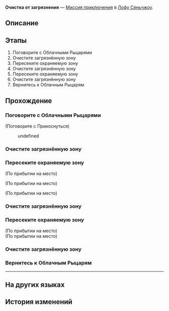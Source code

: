 {{Дополнить|Диалоги.}}
{{Миссия Инфобокс
|id              = 4072122
|Название        = 
|Изображение     = Миссия Освоения Очистка от загрязнения.png
|Тип             = Миссия приключения
|События         = 
|Глава           = 
|Условия         = 
|Персонажи       = Командир Облачных Рыцарей; Огорчённый рыцарь; Первопроходец; Солдат Облачных Рыцарей
|СтартЛокация    = Порт Звездочёт Навалия
|Мир             = Лофу Сяньчжоу
|Локации         = Порт Звездочёт Навалия
|Предыдущая      = 
|Следующая       = 
|Награды         = 
}}
'''Очистка от загрязнения''' — [[Миссия приключения]] в [[Лофу Сяньчжоу]].

==Описание==
{{Описание|<!--официальное описание из Перекрёстка судеб-->}}

==Этапы==
# Поговорите с Облачными Рыцарями
# Очистите загрязнённую зону
# Пересеките охраняемую зону
# Очистите загрязнённую зону
# Пересеките охраняемую зону
# Очистите загрязнённую зону
# Вернитесь к Облачным Рыцарям

==Прохождение==
{{Дополнить}}


===Поговорите с Облачными Рыцарями===
{{Описание миссии|локация=Порт Звездочёт Навалия|Поговорите с Облачными Рыцарями, охраняющими порт Звездочёт Навалия, и узнайте, не требуется ли им помощь.}}
{{Диалог Начало}}

;(Поговорите с Прикоснуться)
<!--Unknown TalkSentence: 407212101-->
<!--Unknown TalkSentence: 407212102-->
<!--Unknown TalkSentence: 407212103-->
:{{Диалог|Стрелка}} undefined
<!--Unknown TalkSentence: 407212106-->
<!--Unknown TalkSentence: 407212107-->
<!--Unknown TalkSentence: 407212108-->
<!--Unknown TalkSentence: 407212109-->
{{Диалог Конец}}

===Очистите загрязнённую зону===
{{Описание миссии|локация=Порт Звездочёт Навалия|Очистите все загрязнения.}}
{{Диалог Начало}}
{{Диалог Конец}}

===Пересеките охраняемую зону===
{{Описание миссии|локация=Порт Звездочёт Навалия|Используйте Дитина для пересечения охраняемой зоны и постарайтесь не привлечь внимание противников.}}
{{Диалог Начало}}
;(По прибытии на место)

;(По прибытии на место)
<!--Unknown TalkSentence: 407212119-->
;(По прибытии на место)
{{Диалог Конец}}

===Очистите загрязнённую зону===
{{Описание миссии|локация=Порт Звездочёт Навалия|Очистите все загрязнения.}}
{{Диалог Начало}}
{{Диалог Конец}}

===Пересеките охраняемую зону===
{{Описание миссии|локация=Порт Звездочёт Навалия|Используйте Дитина для пересечения охраняемой зоны и постарайтесь не привлечь внимание противников.}}
{{Диалог Начало}}
;(По прибытии на место)
;(По прибытии на место)
{{Диалог Конец}}

===Очистите загрязнённую зону===
{{Описание миссии|локация=Порт Звездочёт Навалия|Очистите все загрязнения.}}
{{Диалог Начало}}
{{Диалог Конец}}

===Вернитесь к Облачным Рыцарям===
{{Описание миссии|локация=Порт Звездочёт Навалия|Вернитесь к Облачным Рыцарям, охраняющим порт Звездочёт Навалия, и получите награду.}}
{{Диалог Начало}}
----
<!--Unknown TalkSentence: 407212120-->
<!--Unknown TalkSentence: 407212121-->
<!--Unknown TalkSentence: 407212123-->
{{Диалог Конец}}

==На других языках==
{{На других языках
|en   = Pollution Purification
|zhs  = 污染清理
|zht  = 污染清理
|ja   = 汚染処理
|ko   = 오염 청소
|es   = Limpieza de la contaminación
|fr   = Assainissement de la pollution
|ru   = Очистка от загрязнения
|th   = ชะล้างมลภาวะ
|vi   = Xử Lý Sự Ô Uế
|de   = Verschmutzungsreinigung
|id   = Pembersihan Polusi
|pt   = Purificação de Poluição
}}

==История изменений==
{{История изменений|2.7}}
